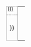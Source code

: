 {| border="0" width="100%" cellspacing="0" cellpadding="2" style="background-color:transparent; margin-bottom:8px"
|- 
| width="54%" align="center" valign="top" bgcolor="#0047AB " style="position:relative; color:#FFFFFF; border: 1px solid #aaaaaa;" |<!--

--><span class="plainlinks" style="position:absolute; top:-1px; right:1px; font-size:80%;">[[{{{page1|{{FULLPAGENAME}} }}}]] <nowiki>|</nowiki> [{{fullurl:{{{page1|{{FULLPAGENAME}} }}}|action=edit}} <span style="color:#ffffff" title="正在編輯 {{{page1|{{FULLPAGENAME}} }}}">編輯</span>]</span>'''{{{title1|標題1}}}'''
| rowspan="2" |<div style="width:4px"></div><!--
-->
| width="45%" align="center" valign="top" bgcolor="#0047AB " style="position:relative; color:#FFFFFF; border: 1px solid #aaaaaa;" |<!--

--><span class="plainlinks" style="position:absolute; top:-1px; right:1px; font-size:80%;">[[{{{page2|{{FULLPAGENAME}} }}}]] <nowiki>|</nowiki> [{{fullurl:{{{page2|{{FULLPAGENAME}} }}}|action=edit}} <span style="color:#ffffff" title="正在編輯 {{{page2|{{FULLPAGENAME}} }}}">編輯</span>]</span>'''{{{title2|標題2}}}'''
|- 
| width="54%" align="left" valign="top" bgcolor="#FFFFFF" style="border-left: 1px solid #aaaaaa; border-right: 1px solid #aaaaaa; border-bottom: 1px solid #aaaaaa; padding: 8px;" | {{{{{page1}}}}}
| width="45%" align="left" valign="top" bgcolor="#FFFFFF" style="border-left: 1px solid #aaaaaa; border-right: 1px solid #aaaaaa; border-bottom: 1px solid #aaaaaa; padding: 8px;" | {{{{{page2}}}}}
|}